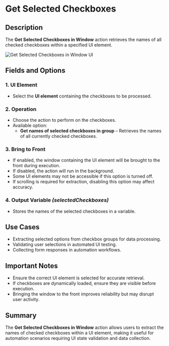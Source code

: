 # Get Selected Checkboxes

## Description  

The **Get Selected Checkboxes in Window** action retrieves the names of all checked checkboxes within a specified UI element.

![Get Selected Checkboxes in Window UI](../../../assets/ui-automation/get-selected-checkboxes-in-window.png)

## Fields and Options  

### **1. UI Element**   

- Select the **UI element** containing the checkboxes to be processed.

### **2. Operation**   

- Choose the action to perform on the checkboxes.
- Available option:  
  - **Get names of selected checkboxes in group** – Retrieves the names of all currently checked checkboxes.

### **3. Bring to Front**  

- If enabled, the window containing the UI element will be brought to the front during execution.  
- If disabled, the action will run in the background.  
- Some UI elements may not be accessible if this option is turned off.  
- If scrolling is required for extraction, disabling this option may affect accuracy.

### **4. Output Variable** *(selectedCheckboxes)*  

- Stores the names of the selected checkboxes in a variable.

## Use Cases  

- Extracting selected options from checkbox groups for data processing.  
- Validating user selections in automated UI testing.  
- Collecting form responses in automation workflows.

## Important Notes  

- Ensure the correct UI element is selected for accurate retrieval.  
- If checkboxes are dynamically loaded, ensure they are visible before execution.  
- Bringing the window to the front improves reliability but may disrupt user activity.

## Summary  

The **Get Selected Checkboxes in Window** action allows users to extract the names of checked checkboxes within a UI element, making it useful for automation scenarios requiring UI state validation and data collection.
